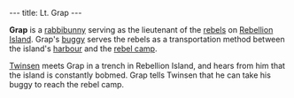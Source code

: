 ---
title: Lt. Grap
---

{{twinsunica import}}{{Infobox Character
 |image=Lieutenant Grap1.png
 |race=Rabbibunny
 |gender=Male
 |size=average
 |age=Adult
 |magical=
 |lba1=yes
 |lba2=
 |alignment=rebel
 |occupation=
 |requires=
 |amount=
 |fam1=
 |fam2=
 |planet=
 |island=
 |building=
}}

'''Grap''' is a [[rabbibunny]] serving as the lieutenant of the [[rebel]]s on [[Rebellion Island]]. Grap's [[buggy]] serves the rebels as a transportation method between the island's [[Rebellion Island harbour|harbour]] and the [[rebel camp]].

[[Twinsen]] meets Grap in a trench in Rebellion Island, and hears from him that the island is constantly bobmed. Grap tells Twinsen that he can take his buggy to reach the rebel camp.

<!-- remove these category links when they're all automated by categorizers...
[[Category:Rebellion Island inhabitants]] -->
